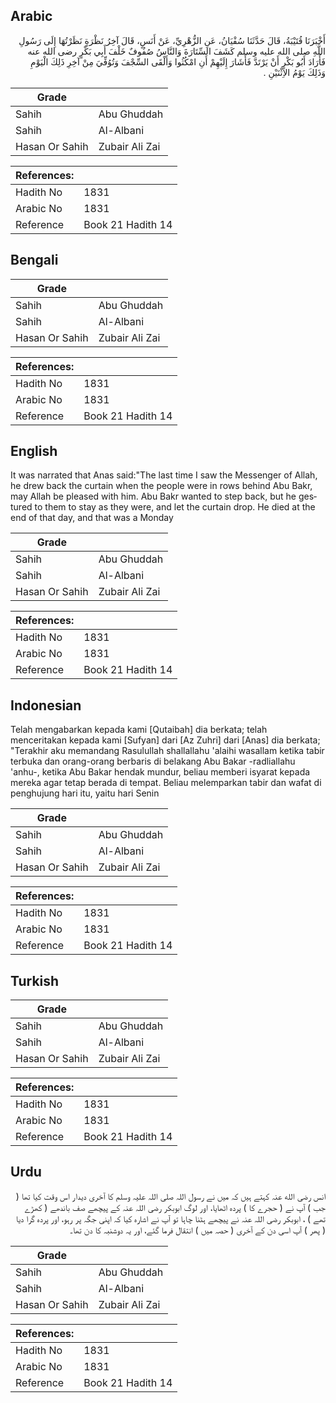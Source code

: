 ## Arabic


<div dir="rtl" lang="ar" style={{fontSize:'larger',backgroundColor:'#f8f9fa',padding:20}}>
أَخْبَرَنَا قُتَيْبَةُ، قَالَ حَدَّثَنَا سُفْيَانُ، عَنِ الزُّهْرِيِّ، عَنْ أَنَسٍ، قَالَ آخِرُ نَظْرَةٍ نَظَرْتُهَا إِلَى رَسُولِ اللَّهِ صلى الله عليه وسلم كَشَفَ السِّتَارَةَ وَالنَّاسُ صُفُوفٌ خَلْفَ أَبِي بَكْرٍ رضى الله عنه فَأَرَادَ أَبُو بَكْرٍ أَنْ يَرْتَدَّ فَأَشَارَ إِلَيْهِمْ أَنِ امْكُثُوا وَأَلْقَى السِّجْفَ وَتُوُفِّيَ مِنْ آخِرِ ذَلِكَ الْيَوْمِ وَذَلِكَ يَوْمُ الاِثْنَيْنِ ‏.‏
</div>
<div style={{backgroundColor:'#f8f9fa',padding:20, marginBottom: 10}}><table> <thead> <tr> <th>Grade</th> <th></th> </tr> </thead> <tbody> <tr><td>Sahih</td><td>Abu Ghuddah</td></tr><tr><td>Sahih</td><td>Al-Albani</td></tr><tr><td>Hasan Or Sahih</td><td>Zubair Ali Zai</td></tr></tbody></table><table> <thead> <tr> <th>References:</th> <th></th> </tr> </thead> <tbody><tr><td>Hadith No</td><td>1831</td></tr><tr><td>Arabic No</td><td>1831</td></tr><tr><td>Reference</td><td>Book 21 Hadith 14</td></tr></tbody></table></div>

## Bengali


<div dir="ltr" lang="bn" style={{fontSize:'larger',backgroundColor:'#f8f9fa',padding:20}}>

</div>
<div style={{backgroundColor:'#f8f9fa',padding:20, marginBottom: 10}}><table> <thead> <tr> <th>Grade</th> <th></th> </tr> </thead> <tbody> <tr><td>Sahih</td><td>Abu Ghuddah</td></tr><tr><td>Sahih</td><td>Al-Albani</td></tr><tr><td>Hasan Or Sahih</td><td>Zubair Ali Zai</td></tr></tbody></table><table> <thead> <tr> <th>References:</th> <th></th> </tr> </thead> <tbody><tr><td>Hadith No</td><td>1831</td></tr><tr><td>Arabic No</td><td>1831</td></tr><tr><td>Reference</td><td>Book 21 Hadith 14</td></tr></tbody></table></div>

## English


<div dir="ltr" lang="en" style={{fontSize:'larger',backgroundColor:'#f8f9fa',padding:20}}>
It was narrated that Anas said:"The last time I saw the Messenger of Allah, he drew back the curtain when the people were in rows behind Abu Bakr, may Allah be pleased with him. Abu Bakr wanted to step back, but he gestured to them to stay as they were, and let the curtain drop. He died at the end of that day, and that was a Monday
</div>
<div style={{backgroundColor:'#f8f9fa',padding:20, marginBottom: 10}}><table> <thead> <tr> <th>Grade</th> <th></th> </tr> </thead> <tbody> <tr><td>Sahih</td><td>Abu Ghuddah</td></tr><tr><td>Sahih</td><td>Al-Albani</td></tr><tr><td>Hasan Or Sahih</td><td>Zubair Ali Zai</td></tr></tbody></table><table> <thead> <tr> <th>References:</th> <th></th> </tr> </thead> <tbody><tr><td>Hadith No</td><td>1831</td></tr><tr><td>Arabic No</td><td>1831</td></tr><tr><td>Reference</td><td>Book 21 Hadith 14</td></tr></tbody></table></div>

## Indonesian


<div dir="ltr" lang="id" style={{fontSize:'larger',backgroundColor:'#f8f9fa',padding:20}}>
Telah mengabarkan kepada kami [Qutaibah] dia berkata; telah menceritakan kepada kami [Sufyan] dari [Az Zuhri] dari [Anas] dia berkata; "Terakhir aku memandang Rasulullah shallallahu 'alaihi wasallam ketika tabir terbuka dan orang-orang berbaris di belakang Abu Bakar -radliallahu 'anhu-, ketika Abu Bakar hendak mundur, beliau memberi isyarat kepada mereka agar tetap berada di tempat. Beliau melemparkan tabir dan wafat di penghujung hari itu, yaitu hari Senin
</div>
<div style={{backgroundColor:'#f8f9fa',padding:20, marginBottom: 10}}><table> <thead> <tr> <th>Grade</th> <th></th> </tr> </thead> <tbody> <tr><td>Sahih</td><td>Abu Ghuddah</td></tr><tr><td>Sahih</td><td>Al-Albani</td></tr><tr><td>Hasan Or Sahih</td><td>Zubair Ali Zai</td></tr></tbody></table><table> <thead> <tr> <th>References:</th> <th></th> </tr> </thead> <tbody><tr><td>Hadith No</td><td>1831</td></tr><tr><td>Arabic No</td><td>1831</td></tr><tr><td>Reference</td><td>Book 21 Hadith 14</td></tr></tbody></table></div>

## Turkish


<div dir="ltr" lang="tr" style={{fontSize:'larger',backgroundColor:'#f8f9fa',padding:20}}>

</div>
<div style={{backgroundColor:'#f8f9fa',padding:20, marginBottom: 10}}><table> <thead> <tr> <th>Grade</th> <th></th> </tr> </thead> <tbody> <tr><td>Sahih</td><td>Abu Ghuddah</td></tr><tr><td>Sahih</td><td>Al-Albani</td></tr><tr><td>Hasan Or Sahih</td><td>Zubair Ali Zai</td></tr></tbody></table><table> <thead> <tr> <th>References:</th> <th></th> </tr> </thead> <tbody><tr><td>Hadith No</td><td>1831</td></tr><tr><td>Arabic No</td><td>1831</td></tr><tr><td>Reference</td><td>Book 21 Hadith 14</td></tr></tbody></table></div>

## Urdu


<div dir="rtl" lang="ur" style={{fontSize:'larger',backgroundColor:'#f8f9fa',padding:20}}>
انس رضی الله عنہ کہتے ہیں کہ میں نے رسول اللہ صلی اللہ علیہ وسلم کا آخری دیدار اس وقت کیا تھا ( جب ) آپ نے ( حجرے کا ) پردہ اٹھایا، اور لوگ ابوبکر رضی اللہ عنہ کے پیچھے صف باندھے ( کھڑے تھے ) ، ابوبکر رضی اللہ عنہ نے پیچھے ہٹنا چاہا تو آپ نے اشارہ کیا کہ اپنی جگہ پر رہو، اور پردہ گرا دیا ( پھر ) آپ اسی دن کے آخری ( حصہ میں ) انتقال فرما گئے، اور یہ دوشنبہ کا دن تھا۔
</div>
<div style={{backgroundColor:'#f8f9fa',padding:20, marginBottom: 10}}><table> <thead> <tr> <th>Grade</th> <th></th> </tr> </thead> <tbody> <tr><td>Sahih</td><td>Abu Ghuddah</td></tr><tr><td>Sahih</td><td>Al-Albani</td></tr><tr><td>Hasan Or Sahih</td><td>Zubair Ali Zai</td></tr></tbody></table><table> <thead> <tr> <th>References:</th> <th></th> </tr> </thead> <tbody><tr><td>Hadith No</td><td>1831</td></tr><tr><td>Arabic No</td><td>1831</td></tr><tr><td>Reference</td><td>Book 21 Hadith 14</td></tr></tbody></table></div>